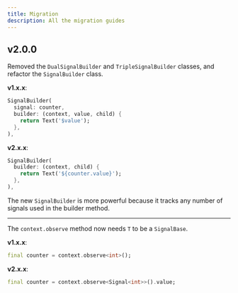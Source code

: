 ```yaml
---
title: Migration
description: All the migration guides
---
```


## v2.0.0

Removed the `DualSignalBuilder` and `TripleSignalBuilder` classes, and refactor the `SignalBuilder` class.

**v1.x.x**:
```dart
SignalBuilder(
  signal: counter,
  builder: (context, value, child) {
    return Text('$value');
  },
),
```

**v2.x.x**:
```dart
SignalBuilder(
  builder: (context, child) {
    return Text('${counter.value}');
  },
),
```

The new `SignalBuilder` is more powerful because it tracks any number of signals used in the builder method.

---

The `context.observe` method now needs `T` to be a `SignalBase`.

**v1.x.x**:
```dart
final counter = context.observe<int>();
```

**v2.x.x**:
```dart
final counter = context.observe<Signal<int>>().value;
```
